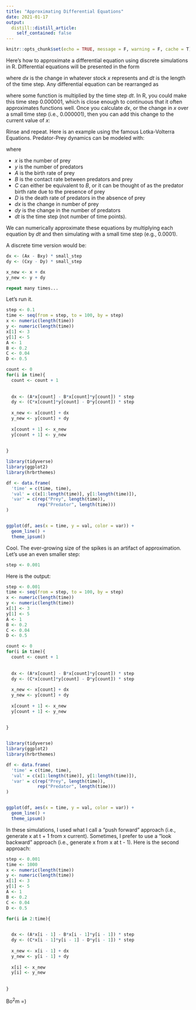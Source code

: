 ```yaml
---
title: "Approximating Differential Equations"
date: 2021-01-17
output:
  distill::distill_article:
    self_contained: false
---
```




```r
knitr::opts_chunk$set(echo = TRUE, message = F, warning = F, cache = T)
```

Here's how to approximate a differential equation using discrete simulations in R. Differential equations will be presented in the form

\begin{equation}
\frac{dx}{dt}
\end{equation}

\noindent where $dx$ is the change in whatever stock $x$ represents and $dt$ is the length of the time step. Any differential equation can be rearranged as

\begin{equation}
dx = f() * dt.
\end{equation}

\noindent where some function is multiplied by the time step $dt$. In R, you could make this time step 0.000001, which is close enough to continuous that it often approximates functions well. Once you calculate $dx$, or the change in $x$ over a small time step (i.e., 0.000001), then you can add this change to the current value of $x$:

\begin{equation}
x_{new} = x + dx
\end{equation}

Rinse and repeat. Here is an example using the famous Lotka-Volterra Equations. Predator-Prey dynamics can be modeled with:

\begin{equation}
\frac{dx}{dt} = Ax - Bxy
\end{equation}

\begin{equation}
\frac{dy}{dt} = Cxy - Dy
\end{equation}

where

* $x$ is the number of prey
* $y$ is the number of predators
* $A$ is the birth rate of prey
* $B$ is the contact rate between predators and prey
* $C$ can either be equivalent to $B$, or it can be thought of as the predator birth rate due to the presence of prey
* $D$ is the death rate of predators in the absence of prey
* $dx$ is the change in number of prey
* $dy$ is the change in the number of predators
* $dt$ is the time step (not number of time points).

We can numerically approximate these equations by multiplying each equation by $dt$ and then simulating with a small time step (e.g., 0.0001). 

A discrete time version would be:

```r

dx <- (Ax - Bxy) * small_step
dy <- (Cxy - Dy) * small_step

x_new <- x + dx
y_new <- y + dy

repeat many times...

```

Let's run it.

```r
step <- 0.1
time <- seq(from = step, to = 100, by = step)
x <- numeric(length(time))
y <- numeric(length(time))
x[1] <- 3
y[1] <- 5
A <- 1
B <- 0.2
C <- 0.04
D <- 0.5

count <- 0
for(i in time){
  count <- count + 1
  
  
  dx <- (A*x[count] - B*x[count]*y[count]) * step
  dy <- (C*x[count]*y[count] - D*y[count]) * step
  
  x_new <- x[count] + dx
  y_new <- y[count] + dy
  
  x[count + 1] <- x_new
  y[count + 1] <- y_new
  
  
}
```

```r
library(tidyverse)
library(ggplot2)
library(hrbrthemes)

df <- data.frame(
  'time' = c(time, time),
  'val' = c(x[1:length(time)], y[1:length(time)]),
  'var' = c(rep("Prey", length(time)),
            rep("Predator", length(time)))
)


ggplot(df, aes(x = time, y = val, color = var)) + 
  geom_line() + 
  theme_ipsum()
```

Cool. The ever-growing size of the spikes is an artifact of approximation. Let's use an even smaller step:

```r
step <- 0.001
```

Here is the output:

```r


step <- 0.001
time <- seq(from = step, to = 100, by = step)
x <- numeric(length(time))
y <- numeric(length(time))
x[1] <- 3
y[1] <- 5
A <- 1
B <- 0.2
C <- 0.04
D <- 0.5

count <- 0
for(i in time){
  count <- count + 1
  
  
  dx <- (A*x[count] - B*x[count]*y[count]) * step
  dy <- (C*x[count]*y[count] - D*y[count]) * step
  
  x_new <- x[count] + dx
  y_new <- y[count] + dy
  
  x[count + 1] <- x_new
  y[count + 1] <- y_new
  
  
}


library(tidyverse)
library(ggplot2)
library(hrbrthemes)

df <- data.frame(
  'time' = c(time, time),
  'val' = c(x[1:length(time)], y[1:length(time)]),
  'var' = c(rep("Prey", length(time)),
            rep("Predator", length(time)))
)


ggplot(df, aes(x = time, y = val, color = var)) + 
  geom_line() + 
  theme_ipsum()
```

In these simulations, I used what I call a "push forward" approach (i.e., generate x at t + 1 from x current). Sometimes, I prefer to use a "look backward" approach (i.e., generate x from x at t - 1). Here is the second approach:

```r

step <- 0.001
time <- 1000
x <- numeric(length(time))
y <- numeric(length(time))
x[1] <- 3
y[1] <- 5
A <- 1
B <- 0.2
C <- 0.04
D <- 0.5

for(i in 2:time){

  
  dx <- (A*x[i - 1] - B*x[i - 1]*y[i - 1]) * step
  dy <- (C*x[i - 1]*y[i - 1] - D*y[i - 1]) * step
  
  x_new <- x[i - 1] + dx
  y_new <- y[i - 1] + dy
  
  x[i] <- x_new
  y[i] <- y_new
  
  
}
```




Bo$^2$m =)
